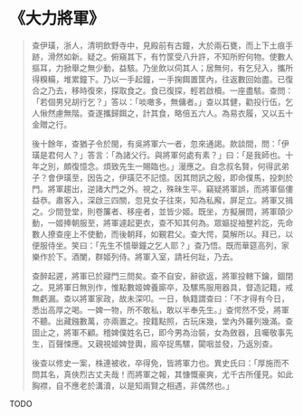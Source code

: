 # 《大力將軍》

> 查伊璜，浙人，清明飲野寺中，見殿前有古鐘，大於兩石甕，而上下土痕手跡，滑然如新。疑之。俯窺其下，有竹筐受八升許，不知所貯何物。使數人摳耳，力掀舉之無少動，益駭。乃坐飲以伺其人；居無何，有乞兒入，攜所得糗糒，堆累鐘下。乃以一手起鐘，一手掬餌置筐內，往返數回始盡。已復合之乃去，移時復來，探取食之。食已復探，輕若啟櫝。一座盡駭。查問：「若個男兒胡行乞？」答以：「啖噉多，無傭者。」查以其健，勸投行伍，乞人愀然慮無階。查遂攜歸餌之，計其食，略倍五六人。為易衣履，又以五十金贈之行。
>
> 後十餘年，查猶子令於閩，有吳將軍六一者，忽來通謁。款談間，問：「伊璜是君何人？」答言：「為諸父行。與將軍何處有素？」曰：「是我師也。十年之別，頗復憶念。煩致先生一賜臨也。」漫應之。自念叔名賢，何得武弟子？會伊璜至，因告之，伊璜茫不記憶。因其問訊之殷，即命僕馬，投刺於門。將軍趨出，逆諸大門之外。視之，殊昧生平。竊疑將軍誤，而將軍傴僂益恭。肅客入，深啟三四關，忽見女子往來，知為私廨，屏足立。將軍又揖之。少間登堂，則卷簾者、移座者，並皆少姬。既坐，方擬展問，將軍頤少動，一姬捧朝服至，將軍遽起更衣，查不知其何為。眾嫗捉袖整衿訖，先命數人撩查座上不使動，而後朝拜，如覲君父。查大愕，莫解所以。拜已，以便服侍坐。笑曰：「先生不憶舉鐘之乞人耶？」查乃悟。既而華筵高列，家樂作於下。酒闌，群姬列侍。將軍入室，請衽何趾，乃去。
>
> 查醉起遲，將軍已於寢門三問矣。查不自安，辭欲返，將軍投轄下鑰，錮閉之。見將軍日無別作，惟點數姬婢養廝卒，及騾馬服用器具，督造記籍，戒無虧漏。查以將軍家政，故未深叩。一日，執籍謂查曰：「不才得有今日，悉出高厚之喝。一婢一物，所不敢私，敢以半奉先生。」查愕然不受，將軍不聽。出藏鏹數萬，亦兩置之。按籍點照，古玩床幾，堂內外羅列幾滿。查固止之，將軍不顧。稽婢僕姓名已，即今男為治裝，女為斂器，且囑敬事先生，百聲悚應。又親視姬婢登輿，廄卒捉馬騾，闐咽並發，乃返別查。
>
> 後查以修史一案，株連被收，卒得免，皆將軍力也。異史氏曰：「厚施而不問其名，真俠烈古丈夫哉！而將軍之報，其慷慨豪爽，尤千古所僅見。如此胸襟，自不應老於溝瀆，以是知兩賢之相遇，非偶然也。」

TODO
